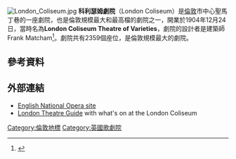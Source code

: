 [[File:London_Coliseum.jpg|thumb]]
'''科利瑟姆劇院'''（London Coliseum）是[[倫敦|倫敦]]市中心聖馬丁巷的一座劇院，也是倫敦規模最大和最高檔的劇院之一，開業於1904年12月24日，當時名為'''London Coliseum Theatre of Varieties'''，劇院的設計者是建築師Frank Matcham<ref name="cinematreasures">{{cite web|title=London Coliseum|url=http://cinematreasures.org/theaters/11041|publisher=Cinema Treasures|accessdate=15 January 2010|author=KenRoe}}</ref>。劇院共有2359個座位，是倫敦規模最大的劇院。
== 參考資料 ==
{{Reflist}}
== 外部連結 ==
{{Commons category|Coliseum Theatre}}
*[http://www.eno.org English National Opera site]
*[http://www.london-theatreland.co.uk/theatres/the-london-coliseum/theatre.php London Theatre Guide] with what's on at the London Coliseum

[[Category:倫敦地標|Category:倫敦地標]]
[[Category:英國歌劇院|Category:英國歌劇院]]